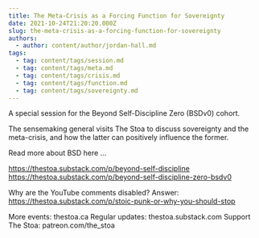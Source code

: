 ```yaml
---
title: The Meta-Crisis as a Forcing Function for Sovereignty
date: 2021-10-24T21:20:20.000Z
slug: the-meta-crisis-as-a-forcing-function-for-sovereignty
authors:
  - author: content/author/jordan-hall.md
tags:
  - tag: content/tags/session.md
  - tag: content/tags/meta.md
  - tag: content/tags/crisis.md
  - tag: content/tags/function.md
  - tag: content/tags/sovereignty.md
---
```


A special session for the Beyond Self-Discipline Zero (BSDv0) cohort.

The sensemaking general visits The Stoa to discuss sovereignty and the meta-crisis, and how the latter can positively influence the former.

Read more about BSD here ...

https://thestoa.substack.com/p/beyond-self-discipline
https://thestoa.substack.com/p/beyond-self-discipline-zero-bsdv0

Why are the YouTube comments disabled? Answer: https://thestoa.substack.com/p/stoic-punk-or-why-you-should-stop

More events: thestoa.ca 
Regular updates: thestoa.substack.com 
Support The Stoa: patreon.com/the_stoa
